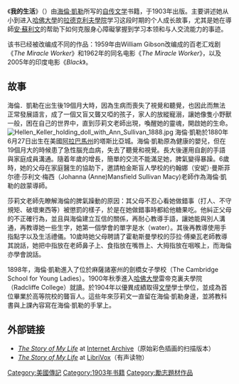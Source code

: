{{Unreferenced|time=2019-02-06T12:03:51+00:00}}
《'''我的生活'''》（{{lang-en|''The Story of My Life''}}）由[[海倫·凱勒|海倫·凱勒]]所写的[[传记|自传文学]]书籍，于1903年出版。主要讲述她从小到进入[[哈佛大學|哈佛大學]]的[[拉德克利夫學院|拉德克利夫學院]]学习这段时期的个人成长故事，尤其是她在導師[[安·蘇利文|安·蘇利文]]的帮助下如何克服身心障礙掌握到学习本领和与人交流能力的事迹。

该书已经被改编成不同的作品：1959年由William Gibson改编成的百老汇戏剧《''The Miracle Worker''》和1962年的同名电影《''The Miracle Worker''》，以及2005年的印度电影《''Black''》。

== 故事 ==
海倫．凱勒在出生後19個月大時，因為生病而喪失了視覺和聽覺，也因此而無法正常發展語言，成了一個又盲又聾又啞的孩子，家人的放縱寵溺，讓她像隻小野獸一般，困在自己的世界中，直到莎莉文老師出現，喚醒她的靈魂，開啟她的生命。[[File:Hellen_Keller_holding_doll_with_Ann_Sullivan_1888.jpg|thumb]]
海倫·凱勒於1880年6月27日出生在美國[[阿拉巴馬州|阿拉巴馬州]]的塔斯比亞城。海倫·凱勒原為健康的嬰兒，但在19個月大的時候患了急性腦充血病，失去了聽覺和視覺。長大後運用自創的手語與家庭成員溝通。隨着年歲的增長，簡單的交流不能滿足她，脾氣變得暴躁。6歲時，她的父母在家庭醫生的協助下，邀請柏金斯盲人學校的约翰娜（安妮）·曼斯菲尔德·莎利文·梅西（Johanna (Anne)Mansfield Sullivan Macy)老師作為海倫·凱勒的啟蒙導師。
 
莎莉文老師先瞭解海倫的脾氣躁動的原因：其父母不忍心看她做錯事（打人、不守規矩、破壞東西等）被懲罰的樣子，於是在她做錯事時都給他糖果吃。他糾正父母的不正確行為，並且與海倫建立互信的關係，再耐心教導手語，讓她能與別人溝通，再教導她一些生字，她第一個學會的單字是水（water）。其後再教導使用手指點字以及生活禮儀。10歲時她父母聘請了霍勒斯曼學校的莎拉·傅樂瓦老師教導其說話，她把中指放在老師鼻子上、食指放在嘴唇上、大拇指放在咽喉上，而海倫亦學會說話。
 
1898年，海倫·凱勒進入了位於麻薩諸塞州的劍橋女子學校（The Cambridge School for Young Ladies）。1900年秋季進入[[哈佛大學|哈佛大學]]雷帝克裏夫學院（Radcliffe College）就讀。於1904年以優異成績取得[[文學|文學]]學士學位，並成為首位畢業於高等院校的聾盲人。這些年來莎莉文一直留在海倫·凱勒身邊，並將教科書與上課內容寫在海倫·凱勒的手掌上。

==外部链接==
*[http://www.archive.org/search.php?query=the%20story%20of%20my%20life%20creator%3A%22keller%22%20AND%20mediatype%3Atexts ''The Story of My Life''] at [[Internet_Archive|Internet Archive]]（原始彩色插画的扫描版本）
*[http://www.archive.org/details/story_my_life_1002_librivox ''The Story of My Life''] at [[LibriVox|LibriVox]]（有声读物）

{{Helen Keller|state=collapsed}}

[[Category:美國傳記|Category:美國傳記]]
[[Category:1903年书籍|Category:1903年书籍]]
[[Category:勵志題材作品|Category:勵志題材作品]]